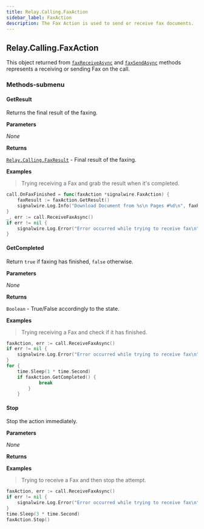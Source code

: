 ```yaml
---
title: Relay.Calling.FaxAction
sidebar_label: FaxAction
description: The Fax Action is used to send or receive fax documents.
---
```


[link]: /sdks/relay-realtime-sdk/v2/language/golang/calling/call#receivefaxasync
[link-1]: /sdks/relay-realtime-sdk/v2/language/golang/calling/call#sendfaxasync
[link-2]: /sdks/relay-realtime-sdk/v2/language/golang/calling/results/fax-result

[receivefaxasync]: /sdks/relay-realtime-sdk/v2/language/golang/calling/call#receivefaxasync
[sendfaxasync]: /sdks/relay-realtime-sdk/v2/language/golang/calling/call#sendfaxasync

[relay-calling-faxresult]: /sdks/relay-realtime-sdk/v2/language/golang/calling/results/fax-result

## Relay.Calling.FaxAction

This object returned from [`faxReceiveAsync`][link] and [`faxSendAsync`][link-1] methods represents a receiving or sending Fax on the call.

### Methods-submenu

<div class="method-definitions"></div>

#### GetResult

Returns the final result of the faxing.


**Parameters**

_None_

**Returns**

[`Relay.Calling.FaxResult`][link-2] - Final result of the faxing.

**Examples**

> Trying receiving a Fax and grab the result when it's completed.

```go
call.OnFaxFinished = func(faxAction *signalwire.FaxAction) {
	faxResult := faxAction.GetResult()
	signalwire.Log.Info("Download Document from %s\n Pages #%d\n", faxResult.Document, faxResult.Pages)
}
_, err := call.ReceiveFaxAsync()
if err != nil {
	signalwire.Log.Error("Error occurred while trying to receive fax\n")
}
```

#### GetCompleted

Return `true` if faxing has finished, `false` otherwise.


**Parameters**

_None_

**Returns**

`Boolean` - True/False accordingly to the state.

**Examples**

> Trying receiving a Fax and check if it has finished.

```go
faxAction, err := call.ReceiveFaxAsync()
if err != nil {
	signalwire.Log.Error("Error occurred while trying to receive fax\n")
}
for {
	time.Sleep(1 * time.Second) 
	if faxAction.GetCompleted() {
			break
		}
	}
```

#### Stop

Stop the action immediately.


**Parameters**

_None_

**Returns**


**Examples**

> Trying to receive a Fax and then stop the attempt.

```go
faxAction, err := call.ReceiveFaxAsync()
if err != nil {
	signalwire.Log.Error("Error occurred while trying to receive fax\n")
}
time.Sleep(3 * time.Second)
faxAction.Stop()
```